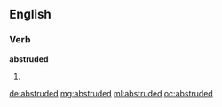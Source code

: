 ==English==

===Verb===
'''abstruded'''

# {{en-past of|abstrude}}

[[de:abstruded]]
[[mg:abstruded]]
[[ml:abstruded]]
[[oc:abstruded]]